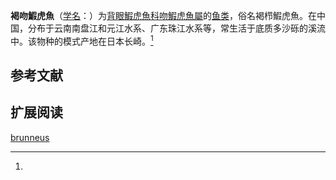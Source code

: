 {{Speciesbox
| genus = Rhinogobius
| species = brunneus
| authority = Temminck et Schlegel, 1847<ref name='id8372'>{{cite web| url =http://www.bioinfo.cn/db05/BjdwSpecies.php?action=view&id=8372| title =褐吻鰕虎魚| work =中国动物物种编目数据库| publisher =中国科学院微生物研究所| author =中国科学院动物研究所| accessdate =2009-04-16| deadurl =yes| archiveurl =https://web.archive.org/web/20160305035851/http://www.bioinfo.cn/db05/BjdwSpecies.php?action=view&id=8372| archivedate =2016-03-05| df =}}</ref>
}}

'''褐吻鰕虎魚'''（[[学名|学名]]：{{lang|la|''Rhinogobius brunneus''}}）为[[背眼鰕虎魚科|背眼鰕虎魚科]][[吻鰕虎魚屬|吻鰕虎魚屬]]的[[鱼类|鱼类]]，俗名褐栉鰕虎魚。在中国，分布于云南南盘江和元江水系、广东珠江水系等，常生活于底质多沙砾的溪流中。该物种的模式产地在日本长崎。<ref name='id8372'/>

== 参考文献 ==
{{reflist}}

== 扩展阅读 ==
{{refbegin}}
{{wikispecies-inline|Rhinogobius brunneus|褐吻鰕虎魚}}
{{refend}}
{{Taxonbar|from=Q2663239}}

[[Category:吻鰕虎魚屬|brunneus]]


{{鱸形目小作品}}